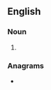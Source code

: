 ==English==

===Noun===
{{head|en|noun form}}

# {{plural of|en|papule}}

===Anagrams===
* {{anagrams|en|a=aelppsu|appulse|upleaps}}